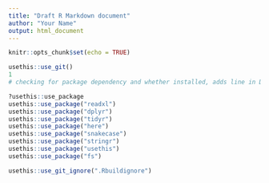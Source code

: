 ```yaml
---
title: "Draft R Markdown document"
author: "Your Name"
output: html_document
---
```


```r
knitr::opts_chunk$set(echo = TRUE)
```

```r
usethis::use_git()
1
# checking for package dependency and whether installed, adds line in Description

?usethis::use_package
usethis::use_package("readxl")
usethis::use_package("dplyr")
usethis::use_package("tidyr")
usethis::use_package("here")
usethis::use_package("snakecase")
usethis::use_package("stringr")
usethis::use_package("usethis")
usethis::use_package("fs")

usethis::use_git_ignore(".Rbuildignore")
```
